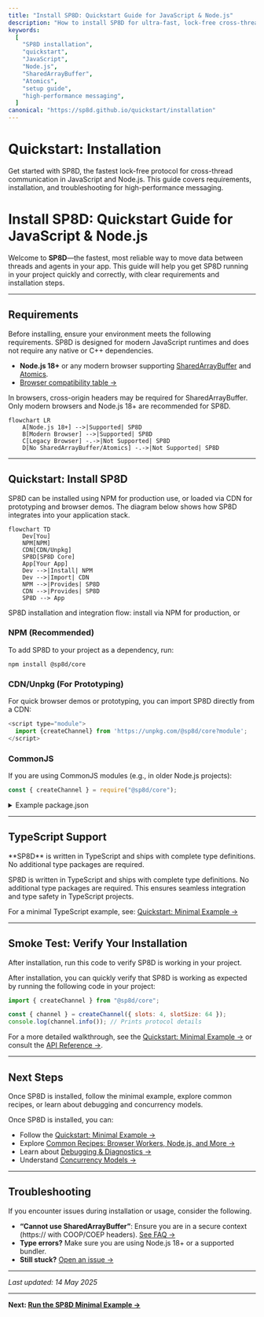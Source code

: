 ```yaml
---
title: "Install SP8D: Quickstart Guide for JavaScript & Node.js"
description: "How to install SP8D for ultra-fast, lock-free cross-thread communication in JavaScript and Node.js. Step-by-step requirements, setup, and troubleshooting for high-performance messaging."
keywords:
  [
    "SP8D installation",
    "quickstart",
    "JavaScript",
    "Node.js",
    "SharedArrayBuffer",
    "Atomics",
    "setup guide",
    "high-performance messaging",
  ]
canonical: "https://sp8d.github.io/quickstart/installation"
---
```



# Quickstart: Installation

Get started with SP8D, the fastest lock-free protocol for cross-thread communication in JavaScript and Node.js. This guide covers requirements, installation, and troubleshooting for high-performance messaging.

# Install SP8D: Quickstart Guide for JavaScript & Node.js

Welcome to **SP8D**—the fastest, most reliable way to move data between threads and agents in your app. This guide will help you get SP8D running in your project quickly and correctly, with clear requirements and installation steps.

---

## Requirements

Before installing, ensure your environment meets the following requirements. SP8D is designed for modern JavaScript runtimes and does not require any native or C++ dependencies.

- **Node.js 18+** or any modern browser supporting [SharedArrayBuffer](https://developer.mozilla.org/en-US/docs/Web/JavaScript/Reference/Global_Objects/SharedArrayBuffer) and [Atomics](https://developer.mozilla.org/en-US/docs/Web/JavaScript/Reference/Global_Objects/Atomics).
- [Browser compatibility table →](https://caniuse.com/sharedarraybuffer)

<Callout type="warning" title="Cross-origin Headers">
  In browsers, cross-origin headers may be required for SharedArrayBuffer.
</Callout>
<Callout type="info" title="Supported Environments">
  Only modern browsers and Node.js 18+ are recommended for SP8D.
</Callout>

```mermaid
flowchart LR
    A[Node.js 18+] -->|Supported| SP8D
    B[Modern Browser] -->|Supported| SP8D
    C[Legacy Browser] -.->|Not Supported| SP8D
    D[No SharedArrayBuffer/Atomics] -.->|Not Supported| SP8D
```

---

## Quickstart: Install SP8D

SP8D can be installed using NPM for production use, or loaded via CDN for prototyping and browser demos. The diagram below shows how SP8D integrates into your application stack.

```mermaid
flowchart TD
    Dev[You]
    NPM[NPM]
    CDN[CDN/Unpkg]
    SP8D[SP8D Core]
    App[Your App]
    Dev -->|Install| NPM
    Dev -->|Import| CDN
    NPM -->|Provides| SP8D
    CDN -->|Provides| SP8D
    SP8D --> App
```

<Callout type="info" title="Integration Flow">
  SP8D installation and integration flow: install via NPM for production, or
</Callout>

### NPM (Recommended)

To add SP8D to your project as a dependency, run:

```shell copy showLineNumbers
npm install @sp8d/core
```

### CDN/Unpkg (For Prototyping)

For quick browser demos or prototyping, you can import SP8D directly from a CDN:

```js copy showLineNumbers
<script type="module">
  import {createChannel} from 'https://unpkg.com/@sp8d/core?module';
</script>
```

### CommonJS

If you are using CommonJS modules (e.g., in older Node.js projects):

```js copy showLineNumbers
const { createChannel } = require("@sp8d/core");
```

<details>
<summary>Example package.json</summary>

```json
{
  "name": "my-sp8d-app",
  "type": "module",
  "dependencies": {
    "@sp8d/core": "^x.y.z"
  }
}
```

</details>

---

## TypeScript Support

<Callout type="tip" title="TypeScript Support">
  **SP8D** is written in TypeScript and ships with complete type definitions. No
  additional type packages are required.
</Callout>

SP8D is written in TypeScript and ships with complete type definitions. No additional type packages are required. This ensures seamless integration and type safety in TypeScript projects.

For a minimal TypeScript example, see: [Quickstart: Minimal Example →](/quickstart/minimal-example)

---

## Smoke Test: Verify Your Installation

<Callout type="info" title="Smoke Test">
  After installation, run this code to verify SP8D is working in your project.
</Callout>

After installation, you can quickly verify that SP8D is working as expected by running the following code in your project:

```js copy showLineNumbers
import { createChannel } from "@sp8d/core";

const { channel } = createChannel({ slots: 4, slotSize: 64 });
console.log(channel.info()); // Prints protocol details
```

For a more detailed walkthrough, see the [Quickstart: Minimal Example →](/quickstart/minimal-example) or consult the [API Reference →](/api-reference/channel-api).

---

## Next Steps

<Callout type="info" title="Next Steps">
  Once SP8D is installed, follow the minimal example, explore common recipes, or
  learn about debugging and concurrency models.
</Callout>

Once SP8D is installed, you can:

- Follow the [Quickstart: Minimal Example →](/quickstart/minimal-example)
- Explore [Common Recipes: Browser Workers, Node.js, and More →](/quickstart/common-recipes)
- Learn about [Debugging & Diagnostics →](/guides-and-howtos/faqs)
- Understand [Concurrency Models →](/principles/concurrency-models)

---

## Troubleshooting

If you encounter issues during installation or usage, consider the following.

- **“Cannot use SharedArrayBuffer”**: Ensure you are in a secure context (https:// with COOP/COEP headers). [See FAQ →](/guides-and-howtos/faqs)
- **Type errors?** Make sure you are using Node.js 18+ or a supported bundler.
- **Still stuck?** [Open an issue →](https://github.com/sp8d/sp8d-core/issues)

---

_Last updated: 14 May 2025_

---

**Next: [Run the SP8D Minimal Example →](/quickstart/minimal-example)**
